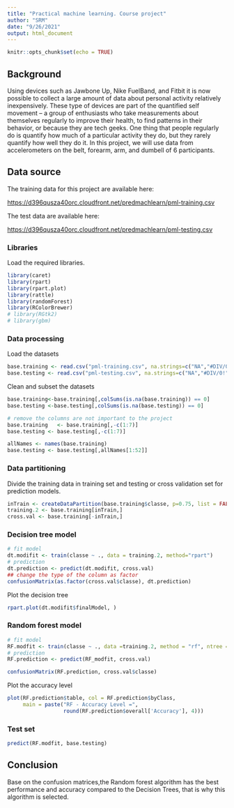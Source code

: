 ---
title: "Practical machine learning. Course project"
author: "SRM"
date: "9/26/2021"
output: html_document
---

```{r setup, include=FALSE}
knitr::opts_chunk$set(echo = TRUE)
```

## Background

Using devices such as Jawbone Up, Nike FuelBand, and Fitbit it is now possible to collect a large amount of data about personal activity relatively inexpensively. These type of devices are part of the quantified self movement – a group of enthusiasts who take measurements about themselves regularly to improve their health, to find patterns in their behavior, or because they are tech geeks. One thing that people regularly do is quantify how much of a particular activity they do, but they rarely quantify how well they do it. In this project, we will use data from accelerometers on the belt, forearm, arm, and dumbell of 6 participants. 

## Data source 

The training data for this project are available here:

[https://d396qusza40orc.cloudfront.net/predmachlearn/pml-training.csv](https://d396qusza40orc.cloudfront.net/predmachlearn/pml-training.csv)

The test data are available here:

[https://d396qusza40orc.cloudfront.net/predmachlearn/pml-testing.csv](https://d396qusza40orc.cloudfront.net/predmachlearn/pml-testing.csv)

### Libraries

Load the required libraries.
```{r message=FALSE, warning=FALSE}
library(caret)
library(rpart)
library(rpart.plot)
library(rattle)
library(randomForest)
library(RColorBrewer)
# library(RGtk2)
# library(gbm)
```

### Data processing

Load the datasets

```{r}
base.training <- read.csv("pml-training.csv", na.strings=c("NA","#DIV/0!", ""))
base.testing <- read.csv("pml-testing.csv", na.strings=c("NA","#DIV/0!", ""))
```

Clean and subset the datasets

```{r}
base.training<-base.training[,colSums(is.na(base.training)) == 0]
base.testing <-base.testing[,colSums(is.na(base.testing)) == 0]

# remove the columns are not important to the project
base.training   <- base.training[,-c(1:7)]
base.testing <- base.testing[,-c(1:7)]

allNames <- names(base.training)
base.testing <- base.testing[,allNames[1:52]]
```

### Data partitioning 

Divide the training data in training set and testing or cross validation set for prediction models.

```{r}
inTrain <- createDataPartition(base.training$classe, p=0.75, list = FALSE)
training.2 <- base.training[inTrain,]
cross.val <- base.training[-inTrain,]
```

### Decision tree model

```{r}
# fit model
dt.modifit <- train(classe ~ ., data = training.2, method="rpart")
# prediction
dt.prediction <- predict(dt.modifit, cross.val)
## change the type of the column as factor
confusionMatrix(as.factor(cross.val$classe), dt.prediction)
```

Plot the decision tree
```{r}
rpart.plot(dt.modifit$finalModel, )
```

### Random forest model

```{r}
# fit model
RF.modfit <- train(classe ~ ., data =training.2, method = "rf", ntree = 128)
# prediction
RF.prediction <- predict(RF_modfit, cross.val)

confusionMatrix(RF.prediction, cross.val$classe)
```

Plot the accuracy level
```{r}
plot(RF.prediction$table, col = RF.prediction$byClass, 
     main = paste("RF - Accuracy Level =",
                  round(RF.prediction$overall['Accuracy'], 4)))
```

### Test set

```{r}
predict(RF.modfit, base.testing)
```

## Conclusion 

Base on the confusion matrices,the Random forest algorithm has the best performance and accuracy compared to the Decision Trees, that is why this algorithm is selected. 
